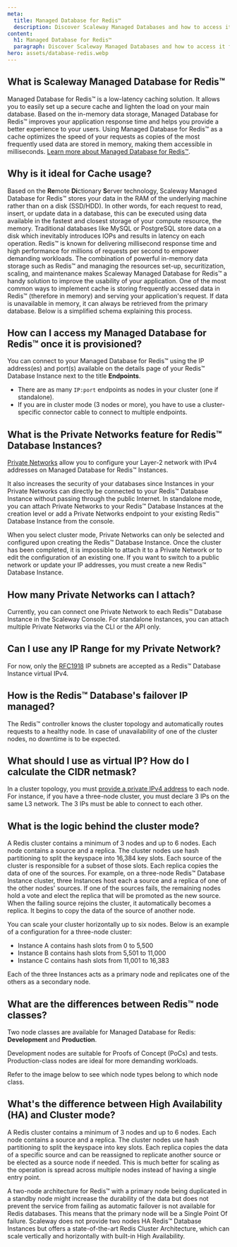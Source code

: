 ```yaml
---
meta:
  title: Managed Database for Redis™
  description: Discover Scaleway Managed Databases and how to access it for Redis™.
content:
  h1: Managed Database for Redis™
  paragraph: Discover Scaleway Managed Databases and how to access it for Redis™.
hero: assets/database-redis.webp
---
```


## What is Scaleway Managed Database for Redis™

Managed Database for Redis™ is a low-latency caching solution. It allows you to easily set up a secure cache and lighten the load on your main database.
Based on the in-memory data storage, Managed Database for Redis™ improves your application response time and helps you provide a better experience to your users.
Using Managed Database for Redis™ as a cache optimizes the speed of your requests as copies of the most frequently used data are stored in memory, making them accessible in milliseconds. [Learn more about Managed Database for Redis™](/managed-databases/redis/how-to/create-a-database-for-redis).

## Why is it ideal for Cache usage?

Based on the **Re**mote **Di**ctionary **S**erver technology,  Scaleway Managed Database for Redis™ stores your data in the RAM of the underlying machine rather than on a disk (SSD/HDD).
In other words, for each request to read, insert, or update data in a database, this can be executed using data available in the fastest and closest storage of your compute resource, the memory.
Traditional databases like MySQL or PostgreSQL store data on a disk which inevitably introduces IOPs and results in latency on each operation. Redis™ is known for delivering millisecond response time and high performance for millions of requests per second to empower demanding workloads.
The combination of powerful in-memory data storage such as Redis™ and managing the resources set-up, securitization, scaling, and maintenance makes Scaleway Managed Database for Redis™ a handy solution to improve the usability of your application.
One of the most common ways to implement cache is storing frequently accessed data in Redis™ (therefore in memory) and serving your application's request.
If data is unavailable in memory, it can always be retrieved from the primary database. Below is a simplified schema explaining this process.

<Lightbox src="scaleway-schema-redis.webp" alt="" />

## How can I access my Managed Database for Redis™ once it is provisioned?

You can connect to your Managed Database for Redis™ using the IP address(es) and port(s) available on the details page of your Redis™ Database Instance next to the title **Endpoints**.
- There are as many `IP:port` endpoints as nodes in your cluster (one if standalone).
- If you are in cluster mode (3 nodes or more), you have to use a cluster-specific connector cable to connect to multiple endpoints.

<Lightbox src="scaleway-endpoints-redis.webp" alt="" />

## What is the Private Networks feature for Redis™ Database Instances?

[Private Networks](/network/public-gateways/quickstart/) allow you to configure your Layer-2 network with IPv4 addresses on Managed Database for Redis™ Instances.

It also increases the security of your databases since Instances in your Private Networks can directly be connected to your Redis™ Database Instance without passing through the public Internet.
In standalone mode, you can attach Private Networks to your Redis™ Database Instances at the creation level or add a Private Networks endpoint to your existing Redis™ Database Instance from the console.

<Message type="note">
  When you select cluster mode, Private Networks can only be selected and configured upon creating the Redis™ Database Instance. Once the cluster has been completed, it is impossible to attach it to a Private Network or to edit the configuration of an existing one. If you want to switch to a public network or update your IP addresses, you must create a new Redis™ Database Instance.
</Message>

## How many Private Networks can I attach?

Currently, you can connect one Private Network to each Redis™ Database Instance in the Scaleway Console. For standalone Instances, you can attach multiple Private Networks via the CLI or the API only.

## Can I use any IP Range for my Private Network?

For now, only the [RFC1918](https://datatracker.ietf.org/doc/html/rfc1918) IP subnets are accepted as a Redis™ Database Instance virtual IPv4.

## How is the Redis™ Database's failover IP managed?

The Redis™ controller knows the cluster topology and automatically routes requests to a healthy node. In case of unavailability of one of the cluster nodes, no downtime is to be expected.

## What should I use as virtual IP? How do I calculate the CIDR netmask?

In a cluster topology, you must [provide a private IPv4 address](/faq/databases-for-postgresql-and-mysql/#what-should-i-use-as-virtual-ip-how-do-i-calculate-the-cidr-netmask) to each node. For instance, if you have a three-node cluster, you must declare 3 IPs on the same L3 network. The 3 IPs must be able to connect to each other.

## What is the logic behind the cluster mode?

A Redis cluster contains a minimum of 3 nodes and up to 6 nodes. Each node contains a source and a replica.
The cluster nodes use hash partitioning to split the keyspace into 16,384 key slots. Each source of the cluster is responsible for a subset of those slots.
Each replica copies the data of one of the sources. For example, on a three-node Redis™ Database Instance cluster, three Instances host each a source and a replica of one of the other nodes' sources.
If one of the sources fails, the remaining nodes hold a vote and elect the replica that will be promoted as the new source.
When the failing source rejoins the cluster, it automatically becomes a replica. It begins to copy the data of the source of another node.

You can scale your cluster horizontally up to six nodes. Below is an example of a configuration for a three-node cluster:

* Instance A contains hash slots from 0 to 5,500
* Instance B contains hash slots from 5,501 to 11,000
* Instance C contains hash slots from 11,001 to 16,383

Each of the three Instances acts as a primary node and replicates one of the others as a secondary node.

## What are the differences between Redis™ node classes?

Two node classes are available for Managed Database for Redis: **Development** and **Production**.

Development nodes are suitable for Proofs of Concept (PoCs) and tests. Production-class nodes are ideal for more demanding workloads.

Refer to the image below to see which node types belong to which node class.

<Lightbox src="scaleway-redis-node-types.webp" alt="Development: RED1-S, RED1-XS, RED1-2XS, RED1-micro and Production: RED1-XL, RED1-L, RED1-M" />

## What's the difference between High Availability (HA) and Cluster mode?

A Redis cluster contains a minimum of 3 nodes and up to 6 nodes. Each node contains a source and a replica.
The cluster nodes use hash partitioning to split the keyspace into key slots. Each replica copies the data of a specific source and can be reassigned to replicate another source or be elected as a source node if needed.
This is much better for scaling as the operation is spread across multiple nodes instead of having a single entry point.

<Lightbox src="scaleway-redis-cluster.webp" alt="" />

A two-node architecture for Redis™ with a primary node being duplicated in a standby node might increase the durability of the data but does not prevent the service from failing as automatic failover is not available for Redis databases.
This means that the primary node will be a Single Point Of failure.
Scaleway does not provide two nodes HA Redis™ Database Instances but offers a state-of-the-art Redis Cluster Architecture, which can scale vertically and horizontally with built-in High Availability.
